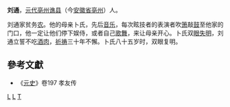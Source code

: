 '''刘通'''，[[元代|元代]][[亳州|亳州]][[谯县|谯县]]（今[[安徽省|安徽省]][[亳州|亳州]]）人。

刘通家贫务[[农业|农]]。他的母亲卜氏，先后[[音乐|音乐]]，每次眩技者的表演者吹[[箫|箫]]敲[[鼓|鼓]]至他家的门口，他一定让他们停下娱侍，或者自己[[歌舞|歌舞]]，来让母亲开心。卜氏双[[眼|眼]][[失明|失明]]，刘通立誓不吃[[酒|酒]][[肉|肉]]，[[祈祷|祈祷]]三十年不懈。卜氏八十五岁时，双眼复明。

== 參考文獻 ==
*《[[元史|元史]]》卷197 孝友传
[[Category:亳州人|L]]
[[Category:元朝人|L]]
[[Category:刘姓|T]]